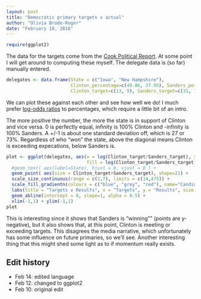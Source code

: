 ```yaml
---
layout: post
title: "Democratic primary targets v actual"
author: "Olivia Brode-Roger"
date: "February 10, 2016"
---
```


```r
require(ggplot2)
```

The data for the targets come from the [Cook Political Report](http://cookpolitical.com/story/9179). At some point I will get around to computing these myself.
The delegate data is (so far) manually entered.

```r
delegates <- data.frame(State = c("Iowa", "New Hampshire"),
                        Clinton_percentage=c(49.86, 37.95), Sanders_percentage=c(49.57, 60.4),
                        Clinton_target=c(13, 9), Sanders_target=c(31, 15))
```

We can plot these against each other and see how well we do!
I much prefer [log-odds ratios]({% post_url 2016-02-13-why-I-prefer-log-odds-ratio %}) to percentages, which require a little bit of an intro.

The more positive the number, the more the state is in support of Clinton and vice versa.
0 is perfectly equal, infinity is 100% Clinton and -infinity is 100% Sanders.
A +/-1 is about one standard deviation off, which is 27 or 73%.
Regardless of who "won" the state, above the diagonal means Clinton is exceeding expecations, below Sanders is.

```r
plot <- ggplot(delegates, aes(x = log(Clinton_target/Sanders_target), y = log(Clinton_percentage/Sanders_percentage),
                              fill = log(Clinton_target/Sanders_target) - log(Clinton_percentage/Sanders_percentage))) +
  #geom_text( aes(label=State), hjust = 0, vjust = 0 ) +
  geom_point( aes(size = Clinton_target+Sanders_target), shape=21) +
  scale_size_continuous(range = c(2,7), limits = c(14,475)) +
  scale_fill_gradientn(colours = c("blue", "grey", "red"), name="Candidate ahead", limits=c(-2,2)) +
  labs(title = "Targets v Results", x = "Targets", y = "Results", size = "Total delegates") +
  geom_abline(intercept = 0, slope=1, alpha = 0.5) +
  xlim(-1,1) + ylim(-1,1)
plot
```

This is interesting since it shows that Sanders is "winning"" (points are y-negative), but it also shows that, at this point, Clinton is meeting or exceeding targets.
This disagrees the media narrative, which unfortunately has some influence on future primaries, so we'll see.
Another interesting thing that this might shed some light as to if momentum really exists.

Edit history
---

- Feb 14: edited language
- Feb 12: changed to ggplot2
- Feb 10: original edit

